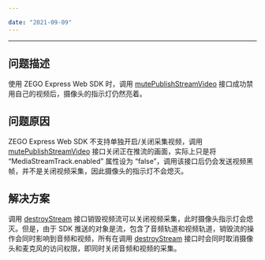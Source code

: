 ```yaml
---

date: "2021-09-09"
---
```


<Title>为什么在网页端禁用自己的视频后摄像头指示灯还亮着？</Title>



- - -

## 问题描述

使用 ZEGO Express Web SDK 时，调用 [mutePublishStreamVideo](https://doc-zh.zego.im/article/api?doc=Express_Video_SDK_API~javascript_web~class~ZegoExpressEngine#mute-publish-stream-video) 接口成功禁用自己的视频后，摄像头的指示灯仍然亮着。


## 问题原因

ZEGO Express Web SDK 不支持单独开启/关闭采集视频，调用 [mutePublishStreamVideo](https://doc-zh.zego.im/article/api?doc=Express_Video_SDK_API~javascript_web~class~ZegoExpressEngine#mute-publish-stream-video) 接口关闭正在推流的画面，实际上只是将 “MediaStreamTrack.enabled” 属性设为 “false”，调用该接口后仍会发送视频黑帧，并不是关闭视频采集，因此摄像头的指示灯不会熄灭。


## 解决方案

调用 [destroyStream](https://doc-zh.zego.im/article/api?doc=Express_Video_SDK_API~javascript_web~class~ZegoExpressEngine#destroy-stream)  接口销毁视频流可以关闭视频采集，此时摄像头指示灯会熄灭。但是，由于 SDK 推送的对象是流，包含了音频轨道和视频轨道，销毁流的操作会同时影响到音频和视频，所有在调用 [destroyStream](https://doc-zh.zego.im/article/api?doc=Express_Video_SDK_API~javascript_web~class~ZegoExpressEngine#destroy-stream)  接口时会同时取消摄像头和麦克风的访问权限，即同时关闭音频和视频的采集。
